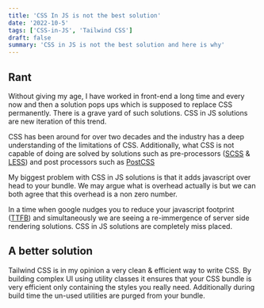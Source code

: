 ```yaml
---
title: 'CSS In JS is not the best solution'
date: '2022-10-5'
tags: ['CSS-in-JS', 'Tailwind CSS']
draft: false
summary: 'CSS in JS is not the best solution and here is why'
---
```


## Rant

Without giving my age, I have worked in front-end a long time and every now and then a solution pops ups which is supposed to replace CSS permanently. There is a grave yard of such solutions. CSS in JS solutions are new iteration of this trend.

CSS has been around for over two decades and the industry has a deep understanding of the limitations of CSS. Additionally, what CSS is not capable of doing are solved by solutions such as pre-processors ([SCSS](https://sass-lang.com/) & [LESS](https://lesscss.org/)) and post processors such as [PostCSS](https://postcss.org/)

My biggest problem with CSS in JS solutions is that it adds javascript over head to your bundle. We may argue what is overhead actually is but we can both agree that this overhead is a non zero number.

In a time when google nudges you to reduce your javascript footprint ([TTFB](https://web.dev/ttfb/)) and simultaneously we are seeing a re-immergence of server side rendering solutions. CSS in JS solutions are completely miss placed.

## A better solution

Tailwind CSS is in my opinion a very clean & efficient way to write CSS. By building complex UI using utility classes it ensures that your CSS bundle is very efficient only containing the styles you really need. Additionally during build time the un-used utilities are purged from your bundle.
